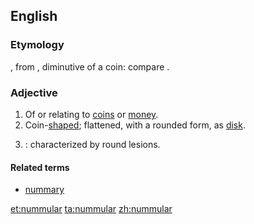 ==English==

===Etymology===
{{etyl|la}} {{lena}} {{term|nummularius}}, from {{term|nummulus}}, diminutive of {{term|nummus}} a coin: compare {{etyl|fr|-}} {{term|nummulaire}}.

===Adjective===
{{en-adj}}
# Of or relating to [[coin]]s or [[money]].
# Coin-[[shaped]]; flattened, with a rounded form, as [[disk]].
# {{medicine}}: characterized by round lesions. 

====Related terms====
*[[nummary]]

[[et:nummular]]
[[ta:nummular]]
[[zh:nummular]]